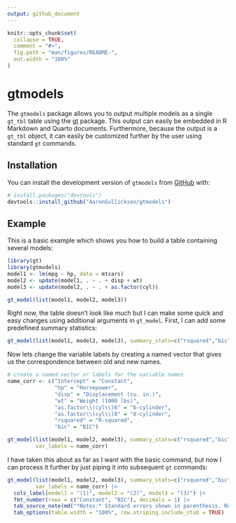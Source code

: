 ```yaml
---
output: github_document
---
```


<!-- README.md is generated from README.Rmd. Please edit that file -->

```r
knitr::opts_chunk$set(
  collapse = TRUE,
  comment = "#>",
  fig.path = "man/figures/README-",
  out.width = "100%"
)
```

# gtmodels

<!-- badges: start -->
<!-- badges: end -->

The `gtmodels` package allows you to output multiple models as a single `gt_tbl` table using the [gt](https://gt.rstudio.com/) package. This output can easily be embedded in R Markdown and Quarto documents. Furthermore, because the output is a `gt_tbl` object, it can easily be customized further by the user using standard `gt` commands. 

## Installation

You can install the development version of `gtmodels` from [GitHub](https://github.com/) with:

``` r
# install.packages("devtools")
devtools::install_github("AaronGullickson/gtmodels")
```

## Example

This is a basic example which shows you how to build a table containing several models:

```r
library(gt)
library(gtmodels)
model1 <- lm(mpg ~ hp, data = mtcars)
model2 <- update(model1, . ~ . + disp + wt)
model3 <- update(model2, . ~ . + as.factor(cyl))

gt_model(list(model1, model2, model3))
```

Right now, the table doesn't look like much but I can make some quick and easy changes using additional arguments in `gt_model`. First, I can add some predefined summary statistics:

```r
gt_model(list(model1, model2, model3), summary_stats=c("rsquared","bic"))
```

Now lets change the variable labels by creating a named vector that gives us the correspondence between old and new names.

```r
# create a named vector or labels for the variable names
name_corr <- c("Intercept" = "Constant",
               "hp" = "Horsepower",
               "disp" = "Displacement (cu. in.)",
               "wt" = "Weight (1000 lbs)",
               "as.factor\\(cyl\\)6" = "6-cylinder",
               "as.factor\\(cyl\\)8" = "8-cylinder",
               "rsquared" = "R-squared",
               "bic" = "BIC")

gt_model(list(model1, model2, model3), summary_stats=c("rsquared","bic"),
         var_labels = name_corr)
```

I have taken this about as far as I want with the basic command, but now I can process it further by just piping it into subsequent `gt` commands:

```r
gt_model(list(model1, model2, model3), summary_stats=c("rsquared","bic"),
         var_labels = name_corr) |>
  cols_label(model1 = "(1)", model2 = "(2)", model3 = "(3)") |>
  fmt_number(rows = c("Constant", "BIC"), decimals = 1) |>
  tab_source_note(md("*Notes:* Standard errors shown in parenthesis. Reference for cylinders is a 4-cylinder engine.")) |>
  tab_options(table.width = "100%", row.striping.include_stub = TRUE)
```
